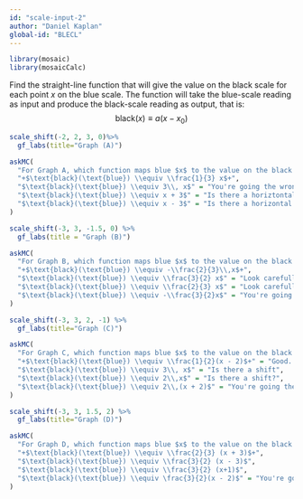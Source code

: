 ```yaml
---
id: "scale-input-2"
author: "Daniel Kaplan"
global-id: "BLECL"
---
```


```r

library(mosaic)
library(mosaicCalc)
```

Find the straight-line function that will give the value on the black scale for each point $x$ on the blue scale. The function will take the blue-scale reading as input and produce the black-scale reading as output, that is:
$$\text{black}(x) \equiv a (x - x_0)$$

```r
scale_shift(-2, 2, 3, 0)%>% 
  gf_labs(title="Graph (A)")
```




```r
askMC(
  "For Graph A, which function maps blue $x$ to the value on the black scale?",
  "+$\text{black}(\text{blue}) \\equiv \\frac{1}{3} x$+",
  "$\text{black}(\text{blue}) \\equiv 3\\, x$" = "You're going the wrong way, from black to blue.",
  "$\text{black}(\text{blue}) \\equiv x + 3$" = "Is there a horiztontal shift?",
  "$\text{black}(\text{blue}) \\equiv x - 3$" = "Is there a horizontal shift?"
)
```


```r
scale_shift(-3, 3, -1.5, 0) %>%
  gf_labs(title = "Graph (B)")
```

```r
askMC(
  "For Graph B, which function maps blue $x$ to the value on the black scale?",
  "+$\text{black}(\text{blue}) \\equiv -\\frac{2}{3}\\,x$+",
  "$\text{black}(\text{blue}) \\equiv \\frac{3}{2} x$" = "Look carefully at the $\\pm$ signs on the scales.",
  "$\text{black}(\text{blue}) \\equiv \\frac{2}{3} x$" = "Look carefully at the $\\pm$ signs on the scales.",
  "$\text{black}(\text{blue}) \\equiv -\\frac{3}{2}x$" = "You're going the wrong way, from black to blue."
)
```

```r
scale_shift(-3, 3, 2, -1) %>% 
  gf_labs(title="Graph (C)")
```


```r
askMC(
  "For Graph C, which function maps blue $x$ to the value on the black scale?",
  "+$\text{black}(\text{blue}) \\equiv \\frac{1}{2}(x - 2)$+" = "Good. An interval of length 4 on the blue scale (say, from 2 to 6) becomes an interval of length 2 on the black scale. So you know that blue to black involves dividing by 2.",
  "$\text{black}(\text{blue}) \\equiv 3\\, x$" = "Is there a shift",
  "$\text{black}(\text{blue}) \\equiv 2\\,x$" = "Is there a shift?",
  "$\text{black}(\text{blue}) \\equiv 2\\,(x + 2)$" = "You're going the wrong way, from black to blue."
)
```

```r
scale_shift(-3, 3, 1.5, 2) %>% 
  gf_labs(title="Graph (D)")
```


```r
askMC(
  "For Graph D, which function maps blue $x$ to the value on the black scale?",
  "+$\text{black}(\text{blue}) \\equiv \\frac{2}{3} (x + 3)$+",
  "$\text{black}(\text{blue}) \\equiv \\frac{3}{2} (x - 3)$",
  "$\text{black}(\text{blue}) \\equiv \\frac{3}{2} (x+1)$",
  "$\text{black}(\text{blue}) \\equiv \frac{3}{2}(x - 2)$" = "You're going the wrong way, from black to blue."
)
```
